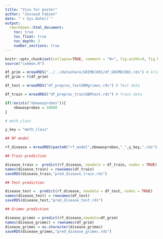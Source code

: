 ```yaml
---
title: "Visu for poster"
author: "Jossaud Fabien"
date: "`r Sys.Date()`"
output: 
  rmarkdown::html_document:
    toc: true
    toc_float: true
    toc_depth: 3
    number_sections: true
---
```




```r
knitr::opts_chunk$set(collapse=TRUE, comment = "#>", fig.width=9, fig.height=6, eval=TRUE, echo=FALSE, results="hide", warning=FALSE)
source("common.R")
```

```r

df_grim = mreadRDS("../../datashare/GRIMEC001/df_GRIMEC001.rds") # Grimec data
df_grim = t(df_grim)

df_test = mreadRDS("df_preproc_testGBMgrimec.rds") # Test data

df_train = mreadRDS("df_preproc_trainGBMtest.rds") # Train data

if(!exists("nbewasprobes")){
	nbewasprobes = 10000
}

```

```r

# meth_class 

y_key = "meth_class"

## RF model 

rf_disease = mreadRDS(paste0("rf_model",nbewasprobes,"_",y_key,".rds"))

## Train prediction

disease_train =  predict(rf_disease, newdata = df_train, nodes = TRUE)
names(disease_train) = rownames(df_train)
saveRDS(disease_train,"pred_disease_train.rds")

## Test prediction

disease_test =  predict(rf_disease, newdata = df_test, nodes = TRUE)
names(disease_test) = rownames(df_test)
saveRDS(disease_test,"pred_disease_test.rds")

## Grimec prediction

disease_grimec = predict(rf_disease,newdata=df_grim)
names(disease_grimec) = rownames(df_grim)
disease_grimec = as.character(disease_grimec)
saveRDS(disease_grimec,"pred_disease_grimec.rds")

```
